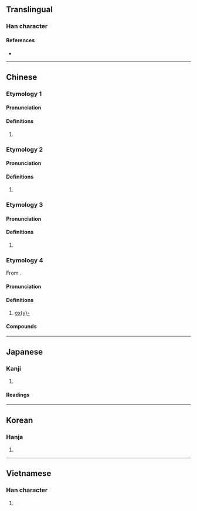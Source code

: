 {{character info/new}}
{{also|恶|𫫖|𫫇}}
==Translingual==
{{Han simplified forms|噁|𫫖|恶|ex=y}}

===Han character===
{{Han char|rn=30|rad=口|as=12|sn=15|four=61031|canj=RMMP|ids=⿰口惡}}

====References====
* {{Han ref|kx=0208.050|dkj=04285|dj=0431.020|hdz=10681.050|uh=5641|ud=22081|bh=E4FA|bd=58618}}

----

==Chinese==

===Etymology 1===
{{zh-forms|s=恶|t2=惡}}

====Pronunciation====
{{zh-pron
|m=ě
|c=ok3
|h=pfs=
|md=
|mn=
|w=
|mc=
|oc=
|cat=
}}

====Definitions====
{{zh-hanzi}}

# {{zh-only used in|噁心/恶心}}

===Etymology 2===
{{zh-forms|s=恶}}

====Pronunciation====
{{zh-pron
|m=wù
|c=wu3
|h=pfs=
|md=
|mn=
|w=
|mc=y
|oc=y
|cat=
}}

====Definitions====
{{zh-hanzi}}

# {{zh-only used in|喑噁/喑恶}}

===Etymology 3===
{{zh-forms|s=恶}}

====Pronunciation====
{{zh-pron
|m=wò
|c=
|h=pfs=
|md=
|mn=
|w=
|mc=
|oc=
|cat=
}}

====Definitions====
{{zh-hanzi}}

# {{zh-only used in|噁噁/恶恶}}

===Etymology 4===
{{zh-forms|s=𫫇}}
From {{der|zh|en|oxy-|ox(y)-}}.

====Pronunciation====
{{zh-pron
|m=è,ě,2nb=Taiwan
|c=ok3
|h=pfs=
|md=
|mn=
|w=
|mc=
|oc=
|cat=
}}

====Definitions====
{{zh-hanzi}}

# {{lb|zh|chemistry}} {{n-g|Used as a transliteration character:}} [[oxy-|ox(y)-]]

====Compounds====
{{zh-der|二噁烷/二𫫇烷|二噁英/二𫫇英|噁丁環/𫫇丁环|噁唑/𫫇唑|噁唑烷/𫫇唑烷|噁庚因/𫫇庚因|噁庚英/𫫇庚英|噁唑啉/𫫇唑啉}}

----

==Japanese==

===Kanji===
{{ja-kanji|rs=口12|style=ky|shin=𫫖}}

# {{defn|lang=ja|sort=口12}}

====Readings====
{{ja-readings|goon=[[う]] (u)|kanon=[[お]] (o)|kun=[[おこる]] (okoru)}}

----

==Korean==

===Hanja===
{{ko-hanja|hangeul=오|rv=o|mr=o}}

# {{defn|lang=ko|sort=口12}}

----

==Vietnamese==

===Han character===
{{vi-hantu|[[ạc]]|rs=口12}}

# {{defn|lang=vi|sort=口12}}